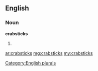 ==English==

===Noun===
'''crabsticks'''

# {{plural of|[[crabstick]]}}

[[Category:English plurals]]

[[ar:crabsticks]]
[[mg:crabsticks]]
[[my:crabsticks]]